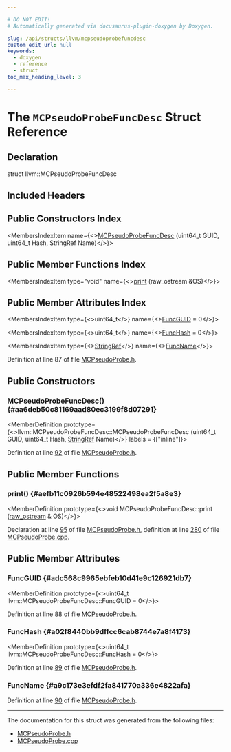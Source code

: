 ```yaml
---

# DO NOT EDIT!
# Automatically generated via docusaurus-plugin-doxygen by Doxygen.

slug: /api/structs/llvm/mcpseudoprobefuncdesc
custom_edit_url: null
keywords:
  - doxygen
  - reference
  - struct
toc_max_heading_level: 3

---
```





# The `MCPseudoProbeFuncDesc` Struct Reference

<DoxygenPage pluginConfig={pluginConfig}>



## Declaration

<CodeBlock>struct llvm::MCPseudoProbeFuncDesc</CodeBlock>

## Included Headers

<IncludesList>
<IncludesListItem
  filePath="llvm/MC/MCPseudoProbe.h"
  permalink="/docs/api/files/include/include/llvm/include/llvm/mc/mcpseudoprobe-h"
  isLocal="true" />
</IncludesList>

## Public Constructors Index

<MembersIndex>

<MembersIndexItem
  name={<><a href="#aa6deb50c81169aad80ec3199f8d07291">MCPseudoProbeFuncDesc</a> (uint64&#95;t GUID, uint64&#95;t Hash, StringRef Name)</>}>
</MembersIndexItem>

</MembersIndex>

## Public Member Functions Index

<MembersIndex>

<MembersIndexItem
  type="void"
  name={<><a href="#aefb11c0926b594e48522498ea2f5a8e3">print</a> (raw&#95;ostream &amp;OS)</>}>
</MembersIndexItem>

</MembersIndex>

## Public Member Attributes Index

<MembersIndex>

<MembersIndexItem
  type={<>uint64&#95;t</>}
  name={<><a href="#adc568c9965ebfeb10d41e9c126921db7">FuncGUID</a> = 0</>}>
</MembersIndexItem>

<MembersIndexItem
  type={<>uint64&#95;t</>}
  name={<><a href="#a02f8440bb9dffcc6cab8744e7a8f4173">FuncHash</a> = 0</>}>
</MembersIndexItem>

<MembersIndexItem
  type={<><a href="/docs/api/classes/llvm/stringref">StringRef</a></>}
  name={<><a href="#a9c173e3efdf2fa841770a336e4822afa">FuncName</a></>}>
</MembersIndexItem>

</MembersIndex>


Definition at line 87 of file <a href="/docs/api/files/include/include/llvm/include/llvm/mc/mcpseudoprobe-h">MCPseudoProbe.h</a>.

<SectionDefinition>

## Public Constructors

### MCPseudoProbeFuncDesc() {#aa6deb50c81169aad80ec3199f8d07291}

<MemberDefinition
  prototype={<>llvm::MCPseudoProbeFuncDesc::MCPseudoProbeFuncDesc (uint64&#95;t GUID, uint64&#95;t Hash, <a href="/docs/api/classes/llvm/stringref">StringRef</a> Name)</>}
  labels = {["inline"]}>

Definition at line <a href="/docs/api/files/include/include/llvm/include/llvm/mc/mcpseudoprobe-h/#l00092">92</a> of file <a href="/docs/api/files/include/include/llvm/include/llvm/mc/mcpseudoprobe-h">MCPseudoProbe.h</a>.
</MemberDefinition>

</SectionDefinition>

<SectionDefinition>

## Public Member Functions

### print() {#aefb11c0926b594e48522498ea2f5a8e3}

<MemberDefinition
  prototype={<>void MCPseudoProbeFuncDesc::print (<a href="/docs/api/classes/llvm/raw-ostream">raw&#95;ostream</a> &amp; OS)</>}>

Declaration at line <a href="/docs/api/files/include/include/llvm/include/llvm/mc/mcpseudoprobe-h/#l00095">95</a> of file <a href="/docs/api/files/include/include/llvm/include/llvm/mc/mcpseudoprobe-h">MCPseudoProbe.h</a>, definition at line <a href="/docs/api/files/lib/lib/mc/mcpseudoprobe-cpp/#l00280">280</a> of file <a href="/docs/api/files/lib/lib/mc/mcpseudoprobe-cpp">MCPseudoProbe.cpp</a>.
</MemberDefinition>

</SectionDefinition>

<SectionDefinition>

## Public Member Attributes

### FuncGUID {#adc568c9965ebfeb10d41e9c126921db7}

<MemberDefinition
  prototype={<>uint64&#95;t llvm::MCPseudoProbeFuncDesc::FuncGUID = 0</>}>

Definition at line <a href="/docs/api/files/include/include/llvm/include/llvm/mc/mcpseudoprobe-h/#l00088">88</a> of file <a href="/docs/api/files/include/include/llvm/include/llvm/mc/mcpseudoprobe-h">MCPseudoProbe.h</a>.
</MemberDefinition>

### FuncHash {#a02f8440bb9dffcc6cab8744e7a8f4173}

<MemberDefinition
  prototype={<>uint64&#95;t llvm::MCPseudoProbeFuncDesc::FuncHash = 0</>}>

Definition at line <a href="/docs/api/files/include/include/llvm/include/llvm/mc/mcpseudoprobe-h/#l00089">89</a> of file <a href="/docs/api/files/include/include/llvm/include/llvm/mc/mcpseudoprobe-h">MCPseudoProbe.h</a>.
</MemberDefinition>

### FuncName {#a9c173e3efdf2fa841770a336e4822afa}

<MemberDefinition
  prototype="StringRef llvm::MCPseudoProbeFuncDesc::FuncName">

Definition at line <a href="/docs/api/files/include/include/llvm/include/llvm/mc/mcpseudoprobe-h/#l00090">90</a> of file <a href="/docs/api/files/include/include/llvm/include/llvm/mc/mcpseudoprobe-h">MCPseudoProbe.h</a>.
</MemberDefinition>

</SectionDefinition>

<hr/>

The documentation for this struct was generated from the following files:

<ul>
<li><a href="/docs/api/files/include/include/llvm/include/llvm/mc/mcpseudoprobe-h">MCPseudoProbe.h</a></li>
<li><a href="/docs/api/files/lib/lib/mc/mcpseudoprobe-cpp">MCPseudoProbe.cpp</a></li>
</ul>

</DoxygenPage>

